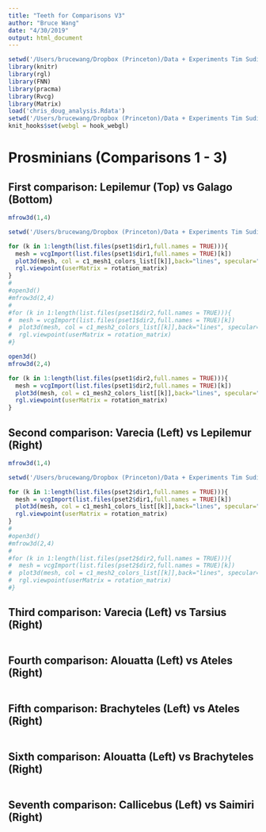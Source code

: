 ```yaml
---
title: "Teeth for Comparisons V3"
author: "Bruce Wang"
date: "4/30/2019"
output: html_document
---
```


```r
setwd('/Users/brucewang/Dropbox (Princeton)/Data + Experiments Tim Sudijono/')
library(knitr)
library(rgl)
library(FNN)
library(pracma)
library(Rvcg)
library(Matrix)
load('chris_doug_analysis.Rdata')
setwd('/Users/brucewang/Dropbox (Princeton)/Data + Experiments Tim Sudijono/')
knit_hooks$set(webgl = hook_webgl)
```
# Prosminians (Comparisons 1 - 3)

## First comparison: Lepilemur (Top) vs Galago (Bottom)

```r


mfrow3d(1,4)

setwd('/Users/brucewang/Dropbox (Princeton)/Data + Experiments Tim Sudijono/')

for (k in 1:length(list.files(pset1$dir1,full.names = TRUE))){
  mesh = vcgImport(list.files(pset1$dir1,full.names = TRUE)[k])
  plot3d(mesh, col = c1_mesh1_colors_list[[k]],back="lines", specular="black", axes = FALSE,xlab = '', ylab = '',zlab='')
  rgl.viewpoint(userMatrix = rotation_matrix)
}
#
#open3d()
#mfrow3d(2,4)
#
#for (k in 1:length(list.files(pset1$dir2,full.names = TRUE))){
#  mesh = vcgImport(list.files(pset1$dir2,full.names = TRUE)[k])
#  plot3d(mesh, col = c1_mesh2_colors_list[[k]],back="lines", specular="black", axes = FALSE,xlab = '', ylab = '',zlab='')
#  rgl.viewpoint(userMatrix = rotation_matrix)
#}


```

```r



open3d()
mfrow3d(2,4)

for (k in 1:length(list.files(pset1$dir2,full.names = TRUE))){
  mesh = vcgImport(list.files(pset1$dir2,full.names = TRUE)[k])
  plot3d(mesh, col = c1_mesh2_colors_list[[k]],back="lines", specular="black", axes = FALSE,xlab = '', ylab = '',zlab='')
  rgl.viewpoint(userMatrix = rotation_matrix)
}


```

## Second comparison: Varecia (Left) vs Lepilemur (Right)



```r

mfrow3d(1,4)

setwd('/Users/brucewang/Dropbox (Princeton)/Data + Experiments Tim Sudijono/')

for (k in 1:length(list.files(pset2$dir1,full.names = TRUE))){
  mesh = vcgImport(list.files(pset2$dir1,full.names = TRUE)[k])
  plot3d(mesh, col = c1_mesh1_colors_list[[k]],back="lines", specular="black", axes = FALSE,xlab = '', ylab = '',zlab='')
  rgl.viewpoint(userMatrix = rotation_matrix)
}
#
#open3d()
#mfrow3d(2,4)
#
#for (k in 1:length(list.files(pset2$dir2,full.names = TRUE))){
#  mesh = vcgImport(list.files(pset2$dir2,full.names = TRUE)[k])
#  plot3d(mesh, col = c1_mesh2_colors_list[[k]],back="lines", specular="black", axes = FALSE,xlab = '', ylab = '',zlab='')
#  rgl.viewpoint(userMatrix = rotation_matrix)
#}
```

## Third comparison: Varecia (Left) vs Tarsius (Right)




```r

```


## Fourth comparison: Alouatta (Left) vs Ateles (Right)




```r

```

## Fifth comparison: Brachyteles (Left) vs Ateles (Right)


```r

```
## Sixth comparison: Alouatta (Left) vs Brachyteles (Right)


```r
```
## Seventh comparison: Callicebus (Left) vs Saimiri (Right)


```r
```
